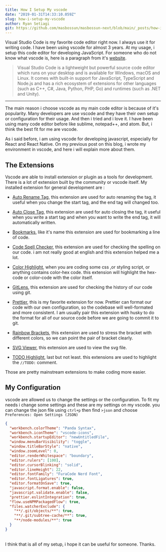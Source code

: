 ```yaml
---
title: How I Setup My vscode
date: "2019-01-31T14:33:10.059Z"
slug: how-i-setup-my-vscode
author: Ryan Setiagi
git: https://github.com/masbossun/masbossun-next/blob/main/_posts/how-i-setup-my-vscode.mdx
---
```


Visual Studio Code is my favorite code editor right now. I always use it for writing code. I have been using vscode for almost 3 years. At my usage, i setup this code editor for developing JavaScript. For someone who do not know what vscode is, here is a paragraph from it's [website](https://code.visualstudio.com/docs).

> Visual Studio Code is a lightweight but powerful source code editor which runs on your desktop and is available for Windows, macOS and Linux. It comes with built-in support for JavaScript, TypeScript and Node.js and has a rich ecosystem of extensions for other languages (such as C++, C#, Java, Python, PHP, Go) and runtimes (such as .NET and Unity).

---

The main reason i choose vscode as my main code editor is because of it's popularity. Many developers are use vscode and they have their own setup or configuration for their usage. And then i tried and i love it. I have been using many code editor before like sublime, notepad++, and atom. But, i think the best fit for me are vscode.

As i said before, i am using vscode for developing javascript, especially for React and React Native. On my previous post on this blog, i wrote my environment in vscode, and here i will explain more about them.

## The Extensions

Vscode are able to install extension or plugin as a tools for development. There is a lot of extension built by the community or vscode itself. My installed extension for general development are :

- [Auto Rename Tag](https://marketplace.visualstudio.com/items?itemName=formulahendry.auto-rename-tag), this extension are used for auto renaming the tag, it useful when you change the start tag, and the end tag will changed too.

- [Auto Close Tag](https://marketplace.visualstudio.com/items?itemName=formulahendry.auto-close-tag), this extension are used for auto closing the tag, it useful when you write a start tag and when you want to write the end tag, it will automatically written.
- [Bookmarks](https://marketplace.visualstudio.com/items?itemName=alefragnani.bookmarks), like it's name this extension are used for bookmarking a line of code.
- [Code Spell Checker](https://marketplace.visualstudio.com/items?itemName=streetsidesoftware.code-spell-checker), this extension are used for checking the spelling on our code. i am not really good at english and this extension helped me a lot.
- [Color Highlight](https://marketplace.visualstudio.com/items?itemName=naumovs.color-highlight), when you are coding some css ,or styling script, or anything contains color-hex code. this extension will highlight the hex-code or color-code with the color itself.
- [GitLens](https://marketplace.visualstudio.com/items?itemName=eamodio.gitlens), this extension are used for checking the history of our code using git.
- [Prettier](https://marketplace.visualstudio.com/items?itemName=esbenp.prettier-vscode), this is my favorite extension for now. Prettier can format our code with our own configuration, so the codebase will well-formated and more consistent. I am usually pair this extension with husky to do the format for all of our source code before we are going to commit it to git.
- [Rainbow Brackets](https://marketplace.visualstudio.com/items?itemName=2gua.rainbow-brackets), this extension are used to stress the bracket with different colors, so we can point the pair of bracket clearly.
- [SVG Viewer](https://marketplace.visualstudio.com/items?itemName=cssho.vscode-svgviewer), this extension are used to view the svg file.
- [TODO Highlight](https://marketplace.visualstudio.com/items?itemName=wayou.vscode-todo-highlight), last but not least. this extensions are used to highlight the `//TODO:` comment.

Those are pretty mainstream extensions to make coding more easier.

## My Configuration

vscode are allowed us to change the settings or the configuration. To fit my needs i change some settings and these are my settings on my vscode. you can change the json file using `ctrl+p` then find `>json` and choose `Preferences: Open Settings (JSON)`

```json
{
  "workbench.colorTheme": "Panda Syntax",
  "workbench.iconTheme": "vscode-icons",
  "workbench.startupEditor": "newUntitledFile",
  "window.menuBarVisibility": "toggle",
  "window.titleBarStyle": "native",
  "window.zoomLevel": 0,
  "editor.renderWhitespace": "boundary",
  "editor.rulers": [100],
  "editor.cursorBlinking": "solid",
  "editor.lineHeight": 22,
  "editor.fontFamily": "FuraCode Nerd Font",
  "editor.fontLigatures": true,
  "editor.formatOnSave": true,
  "javascript.format.enable": false,
  "javascript.validate.enable": false,
  "prettier.eslintIntegration": true,
  "flow.useNPMPackagedFlow": true,
  "files.watcherExclude": {
    "**/.git/objects/**": true,
    "**/.git/subtree-cache/**": true,
    "**/node-modules/**": true
  }
}
```

<br />I think that is all of my setup, i hope it can be useful for someone. Thanks.
